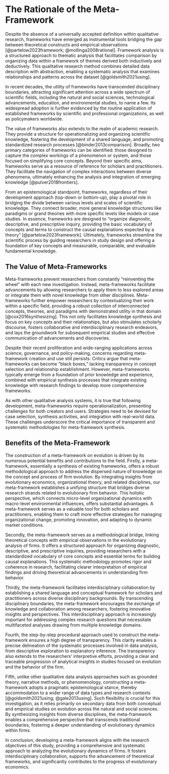 # The Rationale of the Meta-Framework

Despite the absence of a universally accepted definition within qualitative research, frameworks have emerged as instrumental tools bridging the gap between theoretical constructs and empirical observations [@partelow2023framework; @mollinga2008rational]. Framework analysis is a structured approach to thematic analysis that facilitates comparison by organizing data within a framework of themes derived both inductively and deductively. This qualitative research method combines detailed data description with abstraction, enabling a systematic analysis that examines relationships and patterns across the dataset [@goldsmith2021using]. 

In recent decades, the utility of frameworks have transcended disciplinary boundaries, attracting significant attention across a wide spectrum of scientific fields, including the natural and social sciences, technological advancements, education, and environmental studies, to name a few. Its widespread adoption is further evidenced by the routine application of established frameworks by scientific and professional organizations, as well as policymakers worldwide.

The value of frameworks also extends to the realm of academic research. They provide a structure for operationalizing and organizing scientific knowledge, fostering the development of a shared language, and promoting standardized research processes [@binder2013comparison]. Broadly, two primary categories of frameworks can be identified: those designed to capture the complex workings of a phenomenon or system, and those focused on simplifying core concepts. Beyond their specific aims, frameworks serve as a resource of reference for scholars and practitioners. They facilitate the navigation of complex interactions between diverse phenomena, ultimately enhancing the analysis and integration of emerging knowledge [@pulver2018frontiers].

From an epistemological standpoint, frameworks, regardless of their development approach (top-down or bottom-up), play a pivotal role in bridging the divide between various levels and scales of scientific knowledge. They connect broader, more general knowledge structures like paradigms or grand theories with more specific levels like models or case studies. In essence, frameworks are designed to "organize diagnostic, descriptive, and prescriptive inquiry, providing the basic vocabulary of concepts and terms to construct the causal explanations expected by a theory" [@partelow2023framework]. Ultimately, frameworks streamline the scientific process by guiding researchers in study design and offering a foundation of key concepts and measurable, comparable, and evaluable fundamental knowledge.

## The Value of Meta-Frameworks

Meta-frameworks prevent researchers from constantly "reinventing the wheel" with each new investigation. Instead, meta-frameworks facilitate advancements by allowing researchers to apply them to less explored areas or integrate them with novel knowledge from other disciplines. Meta-frameworks further empower researchers by contextualizing their work within a specific field, providing a robust collection of interconnected concepts, theories, and paradigms with demonstrated utility in that domain [@cox2016synthesizing]. This not only facilitates knowledge synthesis and focus on key concepts and their relationships, but also stimulates scholarly discourse, fosters collaborative and interdisciplinary research endeavors, and lays the groundwork for subsequent empirical studies and effective communication of advancements and discoveries.

Despite their recent proliferation and wide-ranging applications across science, governance, and policy-making, concerns regarding meta-framework creation and use still persists. Critics argue that meta-frameworks can become "black boxes," lacking transparency in concept selection and relationship establishment. However, meta-frameworks typically emerge from a foundation of prior knowledge and experience, combined with empirical synthesis processes that integrate existing knowledge with research findings to develop more comprehensive frameworks.

As with other qualitative analysis systems, it is true that following development, meta-frameworks require operationalization, presenting challenges for both creators and users. Strategies need to be devised for case selection, synthesis activities, and integration with real-world data. These challenges underscore the critical importance of transparent and systematic methodologies for meta-framework synthesis.

## Benefits of the Meta-Framework

The construction of a meta-framework on evolution is driven by its numerous potential benefits and contributions to the field. Firstly, a meta-framework, essentially a synthesis of existing frameworks, offers a robust methodological approach to address the dispersed nature of knowledge on the concept and process of firm evolution. By integrating insights from evolutionary economics, organizational theory, and related disciplines, our meta-framework establishes a unifying structure that bridges diverse research strands related to evolutionary firm behavior. This holistic perspective, which connects micro-level organizational dynamics with macro-level environmental influences, offers substantial advantages. A meta-framework serves as a valuable tool for both scholars and practitioners, enabling them to craft more effective strategies for managing organizational change, promoting innovation, and adapting to dynamic market conditions.

Secondly, the meta-framework serves as a methodological bridge, linking theoretical concepts with empirical observations in the evolutionary analysis of firms. It offers a structured approach for organizing diagnostic, descriptive, and prescriptive inquiries, providing researchers with a standardized vocabulary of core concepts and essential terms for building causal explanations. This systematic methodology promotes rigor and coherence in research, facilitating clearer interpretation of empirical findings and driving theoretical advancements in understanding firm behavior.

Thirdly, the meta-framework facilitates interdisciplinary collaboration by establishing a shared language and conceptual framework for scholars and practitioners across diverse disciplinary backgrounds. By transcending disciplinary boundaries, the meta-framework encourages the exchange of knowledge and collaboration among researchers, fostering innovative insights and perspectives. This interdisciplinary approach is increasingly important for addressing complex research questions that necessitate multifaceted analyses drawing from multiple knowledge domains.

Fourth, the step-by-step procedural approach used to construct the meta-framework ensures a high degree of transparency. This clarity enables a precise delineation of the systematic processes involved in data analysis, from descriptive exploration to explanatory inference. The transparency also extends to the researchers' interpretive efforts, providing a clear and traceable progression of analytical insights in studies focused on evolution and the behavior of the firm.

Fifth, unlike other qualitative data analysis approaches such as grounded theory, narrative methods, or phenomenology, constructing a meta-framework adopts a pragmatic epistemological stance, thereby accommodation to a wider range of data types and research contexts [@goldsmith2021using; @gale2013using]. Such flexibility is crucial for this investigation, as it relies primarily on secondary data from both conceptual and empirical studies on evolution across the natural and social sciences. By synthesizing insights from diverse disciplines, the meta-framework enables a comprehensive perspective that transcends traditional boundaries, fostering a deeper understanding of evolutionary dynamics within firms.

In conclusion, developing a meta-framework aligns with the research objectives of this study, providing a comprehensive and systematic approach to analyzing the evolutionary dynamics of firms. It fosters interdisciplinary collaboration, supports the advancement of theoretical frameworks, and significantly contributes to the progress of evolutionary economics.
